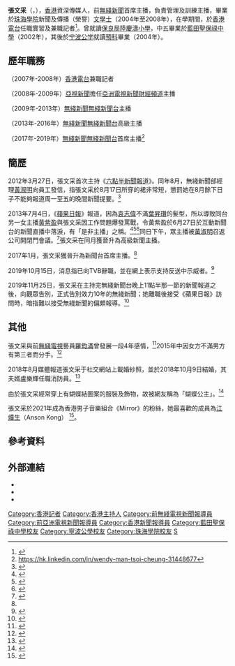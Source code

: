 {{Not|張文慈}}
{{主播資訊
| 主播頭銜     = 前無綫新聞主播
| 主播姓名     = 張文采
| 主播英文名字 = Wendy Cheung
| 暱稱         = 
| 主播照片檔案 = Wendy Cheung's portrait.png
| 主播照片尺寸 = 260px
| 主播出生年分 = 
| 主播出生日期 = {{birth_date_and_age|1985|5|16}}
| 出生地       = {{BHKG}}
| 主播逝世年分 = 
| 主播逝世日期 = 
| 逝世地       = 
| 國籍         = {{CHN-HKG}}
| 籍貫         = 
| 最高學歷     = [[珠海學院|珠海學院]]新聞及傳播（榮譽）文學士
| 母校         = [[保良局陸慶濤小學|保良局陸慶濤小學]]<br>[[藍田聖保祿中學|藍田聖保祿中學]]<br>[[寧波公學|寧波公學]]
| 配偶 = {{marriage|盧樂輝|October 9, 2018}}
| 信仰宗教     = 未知  
| 備註         = 
|}}

'''張文采 '''（{{lang-en|Wendy Cheung Man Tsoi}}，{{bd|1985年|5月16日|||catIdx=C張}}），[[香港|香港]]資深傳媒人，前[[無綫新聞|無綫新聞]]首席主播，負責管理及訓練主播，畢業於[[珠海學院|珠海學院]]新聞及傳播（榮譽）[[文學士|文學士]]（2004年至2008年），在學期間，於[[香港電台|香港電台]]任職實習及兼職記者<ref>{{cite news|title=私立學位一樣受認可|url=http://specials.on.cc/hkal2009/local_1.html|access-date=2013-10-24|archive-url=https://web.archive.org/web/20160305000545/http://specials.on.cc/hkal2009/local_1.html|archive-date=2016-03-05|dead-url=yes}}</ref>。曾就讀[[保良局陸慶濤小學|保良局陸慶濤小學]]，中五畢業於[[藍田聖保祿中學|藍田聖保祿中學]]（2002年），其後於[[宁波公学|宁波公学]]就讀[[預科|預科]]畢業（2004年）。

== 歷年職務 ==

（2007年-2008年）[[香港電台|香港電台]]兼職記者

（2008年-2009年）[[亞視新聞|亞視新聞]]擔任[[亞洲電視新聞財經頻道|亞洲電視新聞財經頻道]]主播

（2009年-2013年）[[無綫新聞|無綫新聞]][[無綫新聞台|無綫新聞台]]主播

（2013年-2016年）[[無綫新聞|無綫新聞]][[無綫新聞台|無綫新聞台]]高級主播

（2017年-2019年）[[無綫新聞|無綫新聞]][[無綫新聞台|無綫新聞台]]首席主播<ref name="#1">https://hk.linkedin.com/in/wendy-man-tsoi-cheung-31448677 </ref>

==簡歷==
{{fact|張文采於2007年9月至2008年3月任職[[香港電台|香港電台]]兼職記者。在2008年畢業後，於同年9月加入[[亞視新聞|亞視新聞]]擔任[[亞洲電視新聞財經頻道|亞洲電視新聞財經頻道]]主播，並曾任新聞部節目「中華創意奇觀」的主持，但是新聞財經頻道停播後，轉職財經節目主持；最後於2009年7月離職。}}

{{fact|2009年8月8日起轉到[[無綫新聞|無綫新聞]]成為[[無綫新聞台|無綫新聞台]]及[[無綫互動新聞台|無綫互動新聞台]]主播。}}

2012年3月27日，張文采首次主持《[[六點半新聞報道|六點半新聞報道]]》。同年8月，無綫新聞部經理[[黃淑明|黃淑明]]向員工發信，指張文采於8月17日所穿的裙非常短，懲罰她在8月餘下日子不能夠報道周一至五的晚間新聞提要。<ref>{{cite web|url=http://hk.apple.nextmedia.com/news/art/20120822/16625482|title=隔牆有耳：短裙惹的禍 靚女主播被罰停報新聞|publisher=蘋果日報|date=2012年8月22日|access-date=2012年9月2日|archive-date=2017年10月12日|archive-url=https://web.archive.org/web/20171012130341/http://hk.apple.nextmedia.com/news/art/20120822/16625482|dead-url=no}}</ref>

{{fact|2013年3月18日，張文采首次主持《[[香港早晨|香港早晨]]》。}}

2013年7月4日，《[[蘋果日報_(香港)|蘋果日報]]》報道，因為[[袁志偉|袁志偉]]不滿[[葉昇瓚|葉昇瓚]]的髮型，所以導致同台另一女主播[[黃紫盈|黃紫盈]]與張文采因工作問題爆發罵戰，令黃紫盈於6月27日於互動新聞台的新聞直播中落淚，有「是非主播」之稱。<ref>{{cite web|url=http://hk.apple.nextmedia.com/entertainment/art/20130704/18321728|title=無綫新聞小花爭上位鬥到幕前 張文采玩喊黃紫盈|publisher=蘋果日報|date=2013年7月4日|access-date=2013年7月4日|archive-date=2016年3月21日|archive-url=https://web.archive.org/web/20160321170441/http://hk.apple.nextmedia.com/entertainment/art/20130704/18321728|dead-url=no}}</ref><ref>{{cite web|url=http://hk.apple.nextmedia.com/enews/realtime/20130704/51531122|title=張文采男友羅鈞滿強出頭 網民寸爆 :「七線當三線」|publisher=蘋果日報|date=2013年7月4日|access-date=2013年7月6日|archive-date=2016年3月4日|archive-url=https://web.archive.org/web/20160304141211/http://hk.apple.nextmedia.com/enews/realtime/20130704/51531122|dead-url=no}}</ref><ref>{{cite web|title=拍拖4年 張文采捲黃紫盈流淚事件 羅鈞滿自嘲「三線藝人」撐女友|url=https://hk.entertainment.appledaily.com/enews/realtime/article/20180519/58214015|publisher=蘋果日報|date=2018-05-20|access-date=2018-05-20|archive-date=2019-10-09|archive-url=https://web.archive.org/web/20191009154526/https://hk.entertainment.appledaily.com/enews/realtime/article/20180519/58214015|dead-url=no}}</ref>同日下午，眾主播被[[黃淑明|黃淑明]]召返公司開閉門會議。<ref>{{cite web|url=http://hk.apple.nextmedia.com/entertainment/first/20130705/18323068|title=新聞小花惡鬥 照肺兩敗俱傷 張文采爆喊 黃紫盈強顏歡笑|publisher=蘋果日報|date=2013年7月5日|access-date=2013年7月5日|archive-date=2016年9月28日|archive-url=https://web.archive.org/web/20160928201621/http://hk.apple.nextmedia.com/entertainment/first/20130705/18323068|dead-url=no}}</ref>張文采在同月獲晉升為高級新聞主播。

{{fact|2015年3月25日起，因應《[[香港早晨|香港早晨]]》恆常主播[[周嘉儀|周嘉儀]]離職，張文采與[[鄭萃雯|鄭萃雯]]成為節目恆常的新聞主播。}}

{{fact|2015年6月6日開始，更正式成為《六點半新聞報道》主播。}}

{{fact|2016年9月9日，張文采首次在[[J5|J5]]主持[[8點財經|8點財經]]。}}

2017年1月，張文采獲晉升為新聞台首席主播。<ref name="#1"/>

{{fact|2017年9月2日，張文采成為《[[新聞透視|新聞透視]]》的主持，接替離職的原屬主持人[[吳璟儁|吳璟儁]]。2017年12月24日，張文采首次主持《2017兩岸大事回顧》，接替原屬的主持人[[潘蔚林|潘蔚林]]。}}

2019年10月15日，消息指已向TVB辭職，並在網上表示支持反送中示威者。<ref>{{Cite news|url=https://www.metrodaily.hk/metro_news/%E6%96%B0%E8%81%9E%E4%B9%8B%E8%8A%B1%E5%BC%B5%E6%96%87%E9%87%87-%E5%82%B3%E7%82%BA%E8%89%AF%E7%9F%A5%E9%9B%A2%E9%96%8B%E7%84%A1%E7%B6%AB/|title=新聞之花張文采 傳為良知離開無綫|date=2019-12-21|publisher=都市日報}}{{Dead link|date=2020年3月 |bot=InternetArchiveBot |fix-attempted=yes }}</ref>

2019年11月25日，張文采在主持完無綫新聞台晚上11點半那一節的新聞報道之後，向觀眾告別，正式告別效力10年的無綫新聞；她離職後接受《蘋果日報》訪問時，暗指難以接受無綫新聞的偏頗報導。<ref>{{Cite news|url=https://hk.entertainment.appledaily.com/enews/realtime/article/20191210/60359017|title=【獨家專訪】張文采卸下主播身份 談無綫新聞偏頗：接受唔到，咪走囉！|date=2019-12-10|publisher=蘋果日報 (香港)|accessdate=2019-12-21|archive-date=2019-12-21|archive-url=https://web.archive.org/web/20191221054630/https://hk.entertainment.appledaily.com/enews/realtime/article/20191210/60359017|dead-url=no}}</ref>

==其他==
張文采與前[[無綫電視|無綫電視]]藝員[[羅鈞滿|羅鈞滿]]曾發展一段4年感情，<ref>{{cite web|url=http://www.discuss.com.hk/viewthread.php?tid=19901041|title=張文采、羅鈞滿戀情曝光|publisher=[[香港討論區|香港討論區]]|date=2012年7月10日|language=zh-hk|access-date=2012年7月11日|archive-date=2021年1月18日|archive-url=https://web.archive.org/web/20210118203647/https://www.discuss.com.hk/viewthread.php?tid=19901041|dead-url=no}}</ref>2015年中因女方不滿男方有第三者而分手。<ref>{{cite web |title=【與羅鈞滿4年情玩完】呻浪費時間 索主播張文采：一身鬆晒 |url=http://hk.apple.nextmedia.com/enews/realtime/20150706/53937729/ |publisher=[[蘋果日報_(香港)|蘋果日報]] |date=2015年7月6日 |access-date=2015年7月6日 |archive-date=2016年3月4日 |archive-url=https://web.archive.org/web/20160304121735/http://hk.apple.nextmedia.com/enews/realtime/20150706/53937729/ |dead-url=no }}{{zh-hant}}</ref>

2018年8月媒體報道張文采于社交網站上載婚紗照，並於2018年10月9日結婚，其夫婿盧樂輝任職消防員。<ref>{{Cite news |url=https://www.hk01.com/%E5%8D%B3%E6%99%82%E5%A8%9B%E6%A8%82/244887/%E6%96%B0%E8%81%9E%E4%B9%8B%E8%8A%B1%E5%BC%B5%E6%96%87%E9%87%87%E4%BB%8A%E5%AB%81%E6%B6%88%E9%98%B2%E5%93%A1-%E5%A7%90%E5%BC%9F%E6%88%80%E4%BF%AE%E6%88%90%E6%AD%A3%E6%9E%9C |title=新聞之花張文采今嫁消防員　姐弟戀修成正果 |date=2018-10-09 |work=香港01 |language=zh-hk |accessdate=2018-10-11 |archive-date=2021-07-30 |archive-url=https://web.archive.org/web/20210730054206/https://www.hk01.com/%E5%8D%B3%E6%99%82%E5%A8%9B%E6%A8%82/244887/%E6%96%B0%E8%81%9E%E4%B9%8B%E8%8A%B1%E5%BC%B5%E6%96%87%E9%87%87%E4%BB%8A%E5%AB%81%E6%B6%88%E9%98%B2%E5%93%A1-%E5%A7%90%E5%BC%9F%E6%88%80%E4%BF%AE%E6%88%90%E6%AD%A3%E6%9E%9C |dead-url=no }}</ref>

由於張文采經常穿上有蝴蝶結圖案的服裝及飾物，故被網友稱為「蝴蝶公主」。<ref>{{cite web|url=https://www.she.com/entertainment/2019/11/%E5%BC%B5%E6%96%87%E9%87%87%E9%9B%A2%E5%B7%A2-%E5%9B%9E%E9%A1%A73%E4%BD%8D%E5%8F%B2%E4%B8%8A%E6%9C%80%E9%AB%98%E8%B3%AAtvb%E6%96%B0%E8%81%9E%E4%B8%BB%E6%92%AD/|title=張文采離巢無綫新聞！回顧4位史上最人氣TVB新聞主播|website=she.com|access-date=2021-06-15|archive-date=2021-06-27|archive-url=https://web.archive.org/web/20210627232929/https://www.she.com/entertainment/2019/11/%E5%BC%B5%E6%96%87%E9%87%87%E9%9B%A2%E5%B7%A2-%E5%9B%9E%E9%A1%A73%E4%BD%8D%E5%8F%B2%E4%B8%8A%E6%9C%80%E9%AB%98%E8%B3%AAtvb%E6%96%B0%E8%81%9E%E4%B8%BB%E6%92%AD/|dead-url=no}}</ref>

張文采於2021年成為香港男子音樂組合《Mirror》的粉絲，她最喜歡的成員為[[江𤒹生|江𤒹生]]（Anson Kong） <ref>{{cite web|url=https://www.hk01.com/%E5%8D%B3%E6%99%82%E5%A8%9B%E6%A8%82/647431/%E5%89%8D%E7%84%A1%E7%B6%AB%E4%B8%BB%E6%92%AD%E5%BC%B5%E6%96%87%E9%87%87%E5%85%AC%E9%96%8B%E7%A4%BA%E6%84%9Bmirror-%E6%9C%80%E6%84%9Bak%E8%87%AA%E7%88%86%E9%80%A3%E6%89%8B%E6%A9%9F%E6%A1%8C%E9%9D%A2%E9%83%BD%E4%BF%82%E4%BD%A2|title=前無綫主播張文采公開示愛MIRROR　最愛AK自爆連手機桌面都係佢！|website=she.com|access-date=2021-07-07|archive-date=2022-02-16|archive-url=https://web.archive.org/web/20220216093932/https://www.hk01.com/%E5%8D%B3%E6%99%82%E5%A8%9B%E6%A8%82/647431/%E5%89%8D%E7%84%A1%E7%B6%AB%E4%B8%BB%E6%92%AD%E5%BC%B5%E6%96%87%E9%87%87%E5%85%AC%E9%96%8B%E7%A4%BA%E6%84%9Bmirror-%E6%9C%80%E6%84%9Bak%E8%87%AA%E7%88%86%E9%80%A3%E6%89%8B%E6%A9%9F%E6%A1%8C%E9%9D%A2%E9%83%BD%E4%BF%82%E4%BD%A2|dead-url=no}}</ref>。

==參考資料==
{{reflist}}

==外部連結==
*{{Facebook|wendy.cheung.925}}
*{{Sinaweibo|2744845537}}
*{{Instagram|wendy_cheung_man_tsoi}}

{{DEFAULTSORT:Cheung}}
[[Category:香港記者|Category:香港記者]]
[[Category:香港主持人|Category:香港主持人]]
[[Category:前無綫電視新聞報導員|Category:前無綫電視新聞報導員]]
[[Category:前亞洲電視新聞報導員|Category:前亞洲電視新聞報導員]]
[[Category:香港新聞報導員|Category:香港新聞報導員]]
[[Category:藍田聖保祿中學校友|Category:藍田聖保祿中學校友]]
[[Category:寧波公學校友|Category:寧波公學校友]]
[[Category:珠海學院校友|Category:珠海學院校友]]
[[Category:張姓|S]]